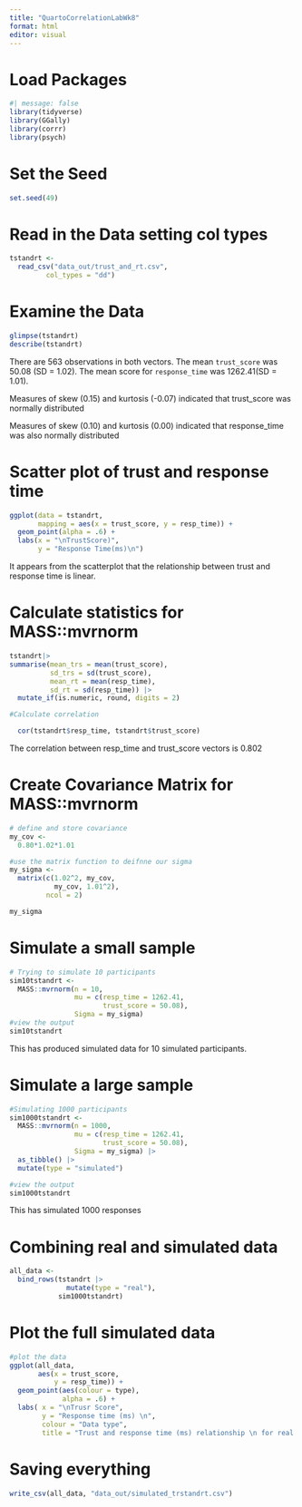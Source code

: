 ```yaml
---
title: "QuartoCorrelationLabWk8"
format: html
editor: visual
---
```


# Load Packages

```r
#| message: false
library(tidyverse)
library(GGally)
library(corrr)
library(psych)

```

# Set the Seed

```r
set.seed(49)

```

# Read in the Data setting col types

```r
tstandrt <- 
  read_csv("data_out/trust_and_rt.csv",
         col_types = "dd")
```

# Examine the Data

```r
glimpse(tstandrt)
describe(tstandrt)
```

There are 563 observations in both vectors. The mean `trust_score` was 50.08 (SD = 1.02). The mean score for `response_time` was 1262.41(SD = 1.01).

Measures of skew (0.15) and kurtosis (-0.07) indicated that trust_score was normally distributed

Measures of skew (0.10) and kurtosis (0.00) indicated that response_time was also normally distributed

# Scatter plot of trust and response time

```r
ggplot(data = tstandrt,
       mapping = aes(x = trust_score, y = resp_time)) +
  geom_point(alpha = .6) +
  labs(x = "\nTrustScore)", 
       y = "Response Time(ms)\n")
```

It appears from the scatterplot that the relationship between trust and response time is linear.

# Calculate statistics for MASS::mvrnorm

```r
tstandrt|>
summarise(mean_trs = mean(trust_score),
          sd_trs = sd(trust_score),
          mean_rt = mean(resp_time),
          sd_rt = sd(resp_time)) |>
  mutate_if(is.numeric, round, digits = 2)
```

```r
#Calculate correlation

  cor(tstandrt$resp_time, tstandrt$trust_score)
```

The correlation between resp_time and trust_score vectors is 0.802

# Create Covariance Matrix for MASS::mvrnorm

```r
# define and store covariance
my_cov <- 
  0.80*1.02*1.01

#use the matrix function to deifnne our sigma
my_sigma <- 
  matrix(c(1.02^2, my_cov,
           my_cov, 1.01^2),
         ncol = 2)

my_sigma
```

# Simulate a small sample

```r
# Trying to simulate 10 participants
sim10tstandrt <- 
  MASS::mvrnorm(n = 10,
                mu = c(resp_time = 1262.41,
                       trust_score = 50.08),
                Sigma = my_sigma) 
#view the output
sim10tstandrt 
```

This has produced simulated data for 10 simulated participants.

# Simulate a large sample

```r
#Simulating 1000 participants
sim1000tstandrt <- 
  MASS::mvrnorm(n = 1000,
                mu = c(resp_time = 1262.41,
                       trust_score = 50.08),
                Sigma = my_sigma) |>
  as_tibble() |>
  mutate(type = "simulated")

#view the output
sim1000tstandrt
```

This has simulated 1000 responses

# Combining real and simulated data

```r
all_data <- 
  bind_rows(tstandrt |>
              mutate(type = "real"),
            sim1000tstandrt)
```

# Plot the full simulated data

```r
#plot the data
ggplot(all_data,
       aes(x = trust_score,
           y = resp_time)) +
  geom_point(aes(colour = type),
             alpha = .6) +
  labs( x = "\nTrusr Score",
        y = "Response time (ms) \n",
        colour = "Data type",
        title = "Trust and response time (ms) relationship \n for real simulated")
```

# Saving everything

```r
write_csv(all_data, "data_out/simulated_trstandrt.csv")
```
